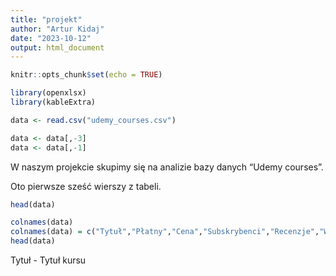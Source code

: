 ```yaml
---
title: "projekt"
author: "Artur Kidaj"
date: "2023-10-12"
output: html_document
---
```


```r
knitr::opts_chunk$set(echo = TRUE)
```

```r
library(openxlsx)
library(kableExtra)
```

```r
data <- read.csv("udemy_courses.csv")

data <- data[,-3]
data <- data[,-1]
```



W naszym projekcie skupimy się na analizie bazy danych "Udemy courses".

Oto pierwsze sześć wierszy z tabeli.
```r
head(data)
```

```r
colnames(data)
colnames(data) = c("Tytuł","Płatny","Cena","Subskrybenci","Recenzje","Wykłady","Poziom","Długość","Opublikowano","Temat")
head(data)
```


Tytuł - Tytuł kursu 

















